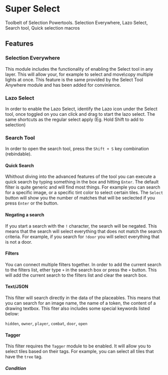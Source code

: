 
# Super Select

<ModuleInfo/>

Toolbelt of Selection Powertools. Selection Everywhere, Lazo Select, Search tool, Quick selection macros

## Features

### Selection Everywhere

This module includes the functionality of enabling the Select tool in any layer. This will allow your, for example
to select and move\copy multiple lights at once. This feature is the same provided by the Select Tool Anywhere module and has been added for convinience.

### Lazo Select

In order to enable the Lazo Select, identify the Lazo icon under the Select tool, once toggled on you can click and drag to start the lazo select. The same shortcuts as the regular select apply (Eg. Hold Shift to add to selection)

### Search Tool

In order to open the search tool, press the `Shift + S` key combination (rebindable).

#### Quick Search
Whithout diving into the advanced features of the tool you can execute a quick search by typing something in the box and hitting `Enter`.
The default filter is quite generic and will find most things. For example you can search for a specific image, or a specific tint color to select certain tiles. The `Select` button will show you the number of matches that will be seclected if you press `Enter` or the button.

#### Negating a search

If you start a search with the `!` character, the search will be negated. This means that the search will select everything that does not match the search criteria. For example, if you search for `!door` you will select everything that is not a door.

#### Filters

You can connect multiple filters together. In order to add the current search to the filters list, ether type `+` in the search box or press the `+` button. This will add the current search to the filters list and clear the search box.

#### Text/JSON

This filter will search directly in the data of the placeables. This means that you can search for an image name, the name of a token, the content of a drawing textbox.
This fiter also includes some special keywords listed below:

`hidden`, `owner`, `player`, `combat`, `door`, `open`

#### Tagger

This filter requires the `Tagger` module to be enabled. It will allow you to select tiles based on their tags. For example, you can select all tiles that have the `tree` tag.

##### Condition